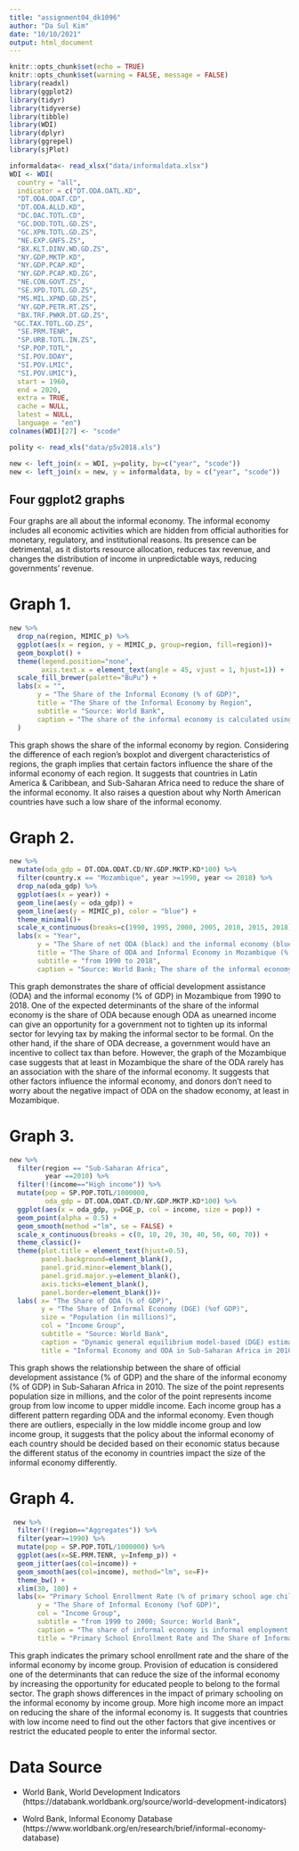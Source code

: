 ```yaml
---
title: "assignment04_dk1096"
author: "Da Sul Kim"
date: "10/10/2021"
output: html_document
---
```


```r
knitr::opts_chunk$set(echo = TRUE)
knitr::opts_chunk$set(warning = FALSE, message = FALSE)
library(readxl)
library(ggplot2)
library(tidyr)
library(tidyverse)
library(tibble)
library(WDI)
library(dplyr)
library(ggrepel)
library(sjPlot)
```

```r
informaldata<- read_xlsx("data/informaldata.xlsx")
WDI <- WDI(
  country = "all",
  indicator = c("DT.ODA.OATL.KD",
  "DT.ODA.ODAT.CD",
  "DT.ODA.ALLD.KD",
  "DC.DAC.TOTL.CD",
  "GC.DOD.TOTL.GD.ZS",
  "GC.XPN.TOTL.GD.ZS",
  "NE.EXP.GNFS.ZS",
  "BX.KLT.DINV.WD.GD.ZS",
  "NY.GDP.MKTP.KD",
  "NY.GDP.PCAP.KD",
  "NY.GDP.PCAP.KD.ZG",
  "NE.CON.GOVT.ZS",
  "SE.XPD.TOTL.GD.ZS",
  "MS.MIL.XPND.GD.ZS",
  "NY.GDP.PETR.RT.ZS",
  "BX.TRF.PWKR.DT.GD.ZS",
 "GC.TAX.TOTL.GD.ZS",
  "SE.PRM.TENR",
  "SP.URB.TOTL.IN.ZS",
  "SP.POP.TOTL",
  "SI.POV.DDAY",
  "SI.POV.LMIC",
  "SI.POV.UMIC"),
  start = 1960,
  end = 2020,
  extra = TRUE,
  cache = NULL,
  latest = NULL,
  language = "en")
colnames(WDI)[27] <- "scode"

polity <- read_xls("data/p5v2018.xls")

new <- left_join(x = WDI, y=polity, by=c("year", "scode"))
new <- left_join(x = new, y = informaldata, by = c("year", "scode"))
```

## Four ggplot2 graphs
Four graphs are all about the informal economy. The informal economy includes all economic activities which are hidden from official authorities for monetary, regulatory, and institutional reasons. Its presence can be detrimental, as it distorts resource allocation, reduces tax revenue, and changes the distribution of income in unpredictable ways, reducing governments' revenue. 

# Graph 1. 
```r
new %>% 
  drop_na(region, MIMIC_p) %>% 
  ggplot(aes(x = region, y = MIMIC_p, group=region, fill=region))+
  geom_boxplot() +
  theme(legend.position="none",
        axis.text.x = element_text(angle = 45, vjust = 1, hjust=1)) +
  scale_fill_brewer(palette="BuPu") +
  labs(x = "",
       y = "The Share of the Informal Economy (% of GDP)",
       title = "The Share of the Informal Economy by Region",
       subtitle = "Source: World Bank",
       caption = "The share of the informal economy is calculated using multiple indicators multiple causes model-based (MIMIC) estimates of informal output (% of official GDP)"
  )

```

This graph shows the share of the informal economy by region. Considering the difference of each region’s boxplot and divergent characteristics of regions, the graph implies that certain factors influence the share of the informal economy of each region. It suggests that countries in Latin America & Caribbean, and Sub-Saharan Africa need to reduce the share of the informal economy. It also raises a question about why North American countries have such a low share of the informal economy.  


# Graph 2.
```r
new %>% 
  mutate(oda_gdp = DT.ODA.ODAT.CD/NY.GDP.MKTP.KD*100) %>% 
  filter(country.x == "Mozambique", year >=1990, year <= 2018) %>%
  drop_na(oda_gdp) %>% 
  ggplot(aes(x = year)) +
  geom_line(aes(y = oda_gdp)) +
  geom_line(aes(y = MIMIC_p), color = "blue") +
  theme_minimal()+
  scale_x_continuous(breaks=c(1990, 1995, 2000, 2005, 2010, 2015, 2018)) +
  labs(x = "Year",
       y = "The Share of net ODA (black) and the informal economy (blue) (% of GDP)",
       title = "The Share of ODA and Informal Economy in Mozambique (% of GDP)",
       subtitle = "from 1990 to 2018",
       caption = "Source: World Bank; The share of the informal economy is calculated using MIMIC model.")
```

This graph demonstrates the share of official development assistance (ODA) and the informal economy (% of GDP) in Mozambique from 1990 to 2018. One of the expected determinants of the share of the informal economy is the share of ODA because enough ODA as unearned income can give an opportunity for a government not to tighten up its informal sector for levying tax by making the informal sector to be formal. On the other hand, if the share of ODA decrease, a government would have an incentive to collect tax than before. However, the graph of the Mozambique case suggests that at least in Mozambique the share of the ODA rarely has an association with the share of the informal economy. It suggests that other factors influence the informal economy, and donors don’t need to worry about the negative impact of ODA on the shadow economy, at least in Mozambique. 

# Graph 3.
```r
new %>% 
  filter(region == "Sub-Saharan Africa",
         year ==2010) %>% 
  filter(!(income=="High income")) %>% 
  mutate(pop = SP.POP.TOTL/1000000,
         oda_gdp = DT.ODA.ODAT.CD/NY.GDP.MKTP.KD*100) %>% 
  ggplot(aes(x = oda_gdp, y=DGE_p, col = income, size = pop)) +
  geom_point(alpha = 0.5) +
  geom_smooth(method ="lm", se = FALSE) +
  scale_x_continuous(breaks = c(0, 10, 20, 30, 40, 50, 60, 70)) +
  theme_classic()+
  theme(plot.title = element_text(hjust=0.5),
        panel.background=element_blank(),
        panel.grid.minor=element_blank(),
        panel.grid.major.y=element_blank(),
        axis.ticks=element_blank(),
        panel.border=element_blank())+
  labs( x= "The Share of ODA (% of GDP)",
        y = "The Share of Informal Economy (DGE) (%of GDP)",
        size = "Population (in millions)",
        col = "Income Group",
        subtitle = "Source: World Bank",
        caption = "Dynamic general equilibrium model-based (DGE) estimates of informal output (% of official GDP)",
        title = "Informal Economy and ODA in Sub-Saharan Africa in 2010")
```

This graph shows the relationship between the share of official development assistance (% of GDP) and the share of the informal economy (% of GDP) in Sub-Saharan Africa in 2010. The size of the point represents population size in millions, and the color of the point represents income group from low income to upper middle income. Each income group has a different pattern regarding ODA and the informal economy. Even though there are outliers, especially in the low middle income group and low income group, it suggests that the policy about the informal economy of each country should be decided based on their economic status because the different status of the economy in countries impact the size of the informal economy differently.  


# Graph 4.
```r
 new %>% 
  filter(!(region=="Aggregates")) %>% 
  filter(year>=1990) %>% 
  mutate(pop = SP.POP.TOTL/1000000) %>% 
  ggplot(aes(x=SE.PRM.TENR, y=Infemp_p)) +
  geom_jitter(aes(col=income)) +
  geom_smooth(aes(col=income), method="lm", se=F)+
  theme_bw() +
  xlim(30, 100) +
  labs(x= "Primary School Enrollment Rate (% of primary school age children)",
       y = "The Share of Informal Economy (%of GDP)",
       col = "Income Group",
       subtitle = "from 1990 to 2000; Source: World Bank",
       caption = "The share of informal economy is informal employment (% of total employment; International Labour Organization; hamonized series).",
       title = "Primary School Enrollment Rate and The Share of Informal Economy")
```

This graph indicates the primary school enrollment rate and the share of the informal economy by income group. Provision of education is considered one of the determinants that can reduce the size of the informal economy by increasing the opportunity for educated people to belong to the formal sector. The graph shows differences in the impact of primary schooling on the informal economy by income group. More high income more an impact on reducing the share of the informal economy is. It suggests that countries with low income need to find out the other factors that give incentives or restrict the educated people to enter the informal sector. 

# Data Source

* World Bank, World Development Indicators (https://databank.worldbank.org/source/world-development-indicators)

* Wolrd Bank, Informal Economy Database (https://www.worldbank.org/en/research/brief/informal-economy-database)

